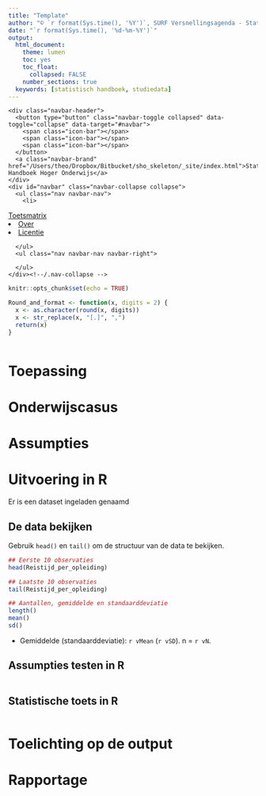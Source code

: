 ```yaml
---
title: "Template"
author: "© `r format(Sys.time(), '%Y')`, SURF Versnellingsagenda - Statistisch Handboek Hoger Onderwijs"
date: "`r format(Sys.time(), '%d-%m-%Y')`"
output:
  html_document:
    theme: lumen
    toc: yes
    toc_float: 
      collapsed: FALSE 
    number_sections: true
  keywords: [statistisch handboek, studiedata]
---
```


<style>
<!--html_preserve-->/* Stylesheet Statistisch Handboek */


/* Casus */
#casus {
    display: block;
    padding: 9.5px;
    margin: 0 0 10px;
    font-size: 14px;
    line-height: 2;
    color: #000000;
    background-color: #f5f5f5;
    border: 1px solid #158CBA;
    border-radius: 4px;
}

/* Empty data */
.empty{
    display: block;
    color: #FF0000;
}

/* Klippy */
.btn-klippy .octicon {
    display: inline-block;
    margin: 2px;
    padding: 2px;
    width: 15px !important;
}

/* Main container */
.main-container {
    margin-top: 50px;
}

/* Toetsmatrix */
table.toetsmatrix {
    text-align: center;
    margin: 5px;
    padding: 5px;
}


td.header1 {
    font-weight: bold;
    color: #FFFFFF;
    background-color: #158CBA;
    text-align: center;
}

td.header2 {
    font-weight: bold;
    color: #FFFFFF;
    background-color: #A6A6A6;
    text-align: center;
}

td.header3 {
    font-weight: bold;
    background-color: #D9D9D9;
    text-align: center;
}

table.toetsmatrix td {
    border-color: #000000 !important;
    padding: 10px;
}

td.innercell{
    border: 1px solid #000000;
}

td.innercell a {
    text-decoration: none;
}

td.innercell a:hover {
    text-decoration: underline;
}

td.published {
    color: #158cba;
}

td.unpublished, td.unpublished a {
    color: #A6A6A6;
}

td.unpublished a:hover {
    color: #A6A6A6;
    text-decoration: none;
}

/* Footer */
#footer {
 color: #808080
 background-image: url('images/VPO_logo_studiedata.png');;
 background-repeat: no-repeat;
 background-position: right;
 background-size: 230px auto;
 padding-right: 242px;
}

</style>

<div class="navbar navbar-default  navbar-fixed-top" role="navigation">
  <div class="container">
    <div class="navbar-header">
      <button type="button" class="navbar-toggle collapsed" data-toggle="collapse" data-target="#navbar">
        <span class="icon-bar"></span>
        <span class="icon-bar"></span>
        <span class="icon-bar"></span>
      </button>
      <a class="navbar-brand" href="/Users/theo/Dropbox/Bitbucket/sho_skeleton/_site/index.html">Statistisch Handboek Hoger Onderwijs</a>
    </div>
    <div id="navbar" class="navbar-collapse collapse">
      <ul class="nav navbar-nav">
        <li>
  <a href="/Users/theo/Dropbox/Bitbucket/sho_skeleton/_site/Toetsmatrix.html">Toetsmatrix</a>
</li>
<li>
  <a href="/Users/theo/Dropbox/Bitbucket/sho_skeleton/_site/Over.html">Over</a>
</li>
<li>
  <a href="/Users/theo/Dropbox/Bitbucket/sho_skeleton/_site/Licentie.html">Licentie</a>
</li>
      </ul>
      <ul class="nav navbar-nav navbar-right">

      </ul>
    </div><!--/.nav-collapse -->
  </div><!--/.container -->
</div><!--/html_preserve-->

<style>
  .col2 {
    columns: 2 200px;
    -webkit-columns: 2 200px;
    -moz-columns: 2 200px;
  }
</style>

```r
knitr::opts_chunk$set(echo = TRUE)
```

```r
Round_and_format <- function(x, digits = 2) {
  x <- as.character(round(x, digits))
  x <- str_replace(x, "[.]", ",")
  return(x)
}
```

<!-- ## OPENBLOK: Data-aanmaken.R -->
```r

```
<!-- ## /OPENBLOK: Data-aanmaken.R -->

# Toepassing

# Onderwijscasus

# Assumpties

# Uitvoering in R
Er is een dataset ingeladen genaamd

## De data bekijken
Gebruik `head()` en `tail()` om de structuur van de data te bekijken.
<!-- ## OPENBLOK: Data-bekijken.R -->
```r
## Eerste 10 observaties
head(Reistijd_per_opleiding)

## Laatste 10 observaties
tail(Reistijd_per_opleiding)
```
<!-- ## /OPENBLOK: Data-bekijken.R -->

<!-- ## OPENBLOK: Data-beschrijven.R -->
```r
## Aantallen, gemiddelde en standaarddeviatie 
length()
mean()
sd()
```
<!-- ## /OPENBLOK: Data-beschrijven.R -->

* Gemiddelde (standaarddeviatie): `r vMean` (`r vSD`). n = `r vN`.

## Assumpties testen in R

```r

```

## Statistische toets in R

```r

```

# Toelichting op de output

# Rapportage



